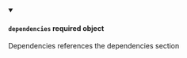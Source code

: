 
<details className="config-field" data-expandable="false" open>
<summary>

#### `dependencies` <span class="config-field-required" data-required="false">required</span> <span class="config-field-type">object</span> <span class="config-field-default"></span> <span class="config-field-enum"></span>

Dependencies references the dependencies section

</summary>



</details>
